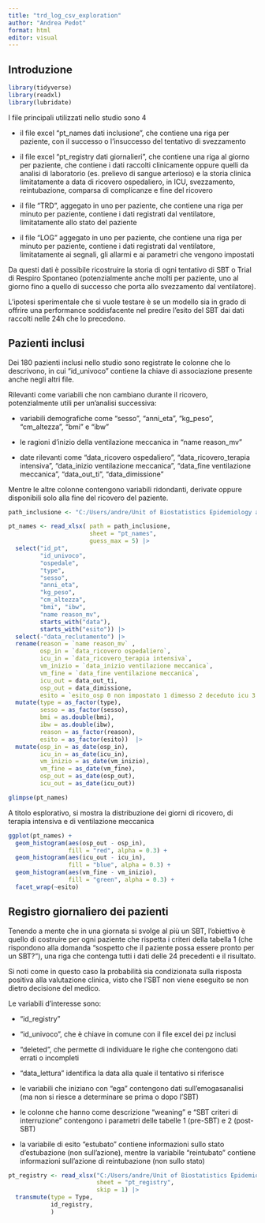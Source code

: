 ```yaml
---
title: "trd_log_csv_exploration"
author: "Andrea Pedot"
format: html
editor: visual
---
```


## Introduzione

```r
library(tidyverse)
library(readxl)
library(lubridate)
```

I file principali utilizzati nello studio sono 4

-   il file excel "pt_names dati inclusione", che contiene una riga per paziente, con il successo o l'insuccesso del tentativo di svezzamento

-   il file excel "pt_registry dati giornalieri", che contiene una riga al giorno per paziente, che contiene i dati raccolti clinicamente oppure quelli da analisi di laboratorio (es. prelievo di sangue arterioso) e la storia clinica limitatamente a data di ricovero ospedaliero, in ICU, svezzamento, reintubazione, comparsa di complicanze e fine del ricovero

-   il file "TRD", aggegato in uno per paziente, che contiene una riga per minuto per paziente, contiene i dati registrati dal ventilatore, limitatamente allo stato del paziente

-   il file "LOG" aggegato in uno per paziente, che contiene una riga per minuto per paziente, contiene i dati registrati dal ventilatore, limitatamente ai segnali, gli allarmi e ai parametri che vengono impostati

Da questi dati è possibile ricostruire la storia di ogni tentativo di SBT o Trial di Respiro Spontaneo (potenzialmente anche molti per paziente, uno al giorno fino a quello di successo che porta allo svezzamento dal ventilatore).

L'ipotesi sperimentale che si vuole testare è se un modello sia in grado di offrire una performance soddisfacente nel predire l'esito del SBT dai dati raccolti nelle 24h che lo precedono.

## Pazienti inclusi

Dei 180 pazienti inclusi nello studio sono registrate le colonne che lo descrivono, in cui "id_univoco" contiene la chiave di associazione presente anche negli altri file.

Rilevanti come variabili che non cambiano durante il ricovero, potenzialmente utili per un'analisi successiva:

-   variabili demografiche come "sesso", "anni_eta", "kg_peso", "cm_altezza", "bmi" e "ibw"

-   le ragioni d'inizio della ventilazione meccanica in "name reason_mv"

-   date rilevanti come "data_ricovero ospedaliero", "data_ricovero_terapia intensiva", "data_inizio ventilazione meccanica", "data_fine ventilazione meccanica", "data_out_ti", "data_dimissione"

Mentre le altre colonne contengono variabili ridondanti, derivate oppure disponibili solo alla fine del ricovero del paziente.

```r
path_inclusione <- "C:/Users/andre/Unit of Biostatistics Epidemiology and Public Health/LEMBS - Weaning Study/Driving p e Weaning/pt_names dati inclusione.xlsx"

pt_names <- read_xlsx( path = path_inclusione,
                       sheet = "pt_names",
                       guess_max = 5) |>
  select("id_pt",
         "id_univoco",
         "ospedale",
         "type",
         "sesso",
         "anni_eta",
         "kg_peso",
         "cm_altezza",
         "bmi", "ibw",
         "name reason_mv",
         starts_with("data"),
         starts_with("esito")) |> 
  select(-"data_reclutamento") |> 
  rename(reason = `name reason_mv` ,
         osp_in = `data_ricovero ospedaliero`,
         icu_in = `data_ricovero_terapia intensiva`,
         vm_inizio = `data_inizio ventilazione meccanica`,
         vm_fine = `data_fine ventilazione meccanica`,
         icu_out = data_out_ti,
         osp_out = data_dimissione,
         esito = `esito_osp 0 non impostato 1 dimesso 2 deceduto icu 3 deceduto osp`) |> 
  mutate(type = as_factor(type),
         sesso = as_factor(sesso),
         bmi = as.double(bmi),
         ibw = as.double(ibw),
         reason = as_factor(reason),
         esito = as_factor(esito))  |>
  mutate(osp_in = as_date(osp_in),
         icu_in = as_date(icu_in),
         vm_inizio = as_date(vm_inizio),
         vm_fine = as_date(vm_fine),
         osp_out = as_date(osp_out),
         icu_out = as_date(icu_out))
```

```r
glimpse(pt_names)
```

A titolo esplorativo, si mostra la distribuzione dei giorni di ricovero, di terapia intensiva e di ventilazione meccanica

```r
ggplot(pt_names) +
  geom_histogram(aes(osp_out - osp_in),
                 fill = "red", alpha = 0.3) +
  geom_histogram(aes(icu_out - icu_in),
                 fill = "blue", alpha = 0.3) +
  geom_histogram(aes(vm_fine - vm_inizio),
                 fill = "green", alpha = 0.3) +
  facet_wrap(~esito)
```

## Registro giornaliero dei pazienti

Tenendo a mente che in una giornata si svolge al più un SBT, l'obiettivo è quello di costruire per ogni paziente che rispetta i criteri della tabella 1 (che rispondono alla domanda "sospetto che il paziente possa essere pronto per un SBT?"), una riga che contenga tutti i dati delle 24 precedenti e il risultato.

Si noti come in questo caso la probabilità sia condizionata sulla risposta positiva alla valutazione clinica, visto che l'SBT non viene eseguito se non dietro decisione del medico.

Le variabili d'interesse sono:

-   "id_registry"

-   "id_univoco", che è chiave in comune con il file excel dei pz inclusi

-   "deleted", che permette di individuare le righe che contengono dati errati o incompleti

-   "data_lettura" identifica la data alla quale il tentativo si riferisce

-   le variabili che iniziano con "ega" contengono dati sull'emogasanalisi (ma non si riesce a determinare se prima o dopo l'SBT)

-   le colonne che hanno come descrizione "weaning" e "SBT criteri di interruzione" contengono i parametri delle tabelle 1 (pre-SBT) e 2 (post-SBT)

-   la variabile di esito "estubato" contiene informazioni sullo stato d'estubazione (non sull'azione), mentre la variabile "reintubato" contiene informazioni sull'azione di reintubazione (non sullo stato)

```r
pt_registry <- read_xlsx("C:/Users/andre/Unit of Biostatistics Epidemiology and Public Health/LEMBS - Weaning Study/Driving p e Weaning/pt_registry dati giornalieri.xls.xlsx",
                         sheet = "pt_registry",
                         skip = 1) |> 
  transmute(type = Type,
            id_registry,
            )
  
```
